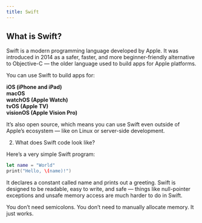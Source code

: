 ```yaml
---
title: Swift
---
```


## What is Swift?

Swift is a modern programming language developed by Apple. It was introduced in 2014 as a safer, faster, and more beginner-friendly alternative to Objective-C — the older language used to build apps for Apple platforms.

You can use Swift to build apps for:

**iOS (iPhone and iPad)**\
**macOS**\
**watchOS (Apple Watch)**\
**tvOS (Apple TV)**\
**visionOS (Apple Vision Pro)**

It’s also open source, which means you can use Swift even outside of Apple’s ecosystem — like on Linux or server-side development.

2. What does Swift code look like?

Here’s a very simple Swift program:

```swift
let name = "World"
print("Hello, \(name)!")
```

It declares a constant called name and prints out a greeting.
Swift is designed to be readable, easy to write, and safe — things like null-pointer exceptions and unsafe memory access are much harder to do in Swift.

You don’t need semicolons. You don’t need to manually allocate memory. It just works.
